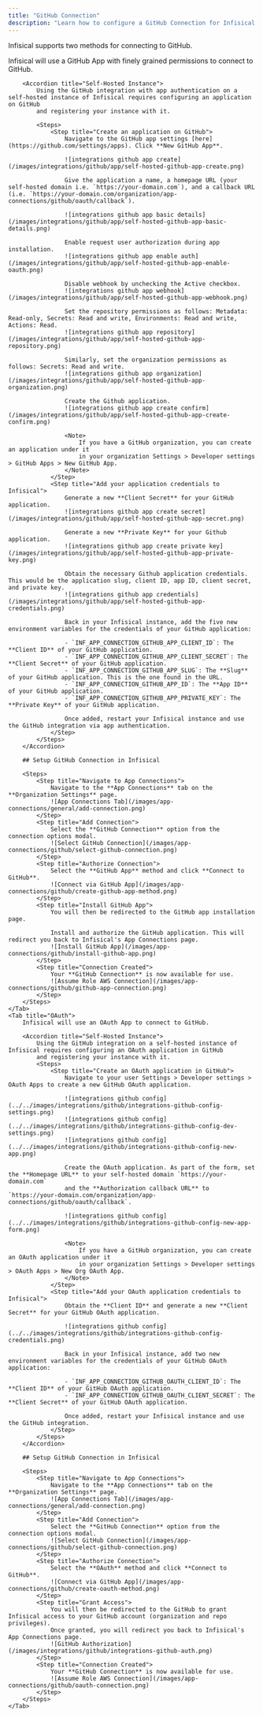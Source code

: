 ```yaml
---
title: "GitHub Connection"
description: "Learn how to configure a GitHub Connection for Infisical."
---
```


Infisical supports two methods for connecting to GitHub.

<Tabs>
    <Tab title="GitHub App (Recommended)">
        Infisical will use a GitHub App with finely grained permissions to connect to GitHub.

        <Accordion title="Self-Hosted Instance">
            Using the GitHub integration with app authentication on a self-hosted instance of Infisical requires configuring an application on GitHub
            and registering your instance with it.

            <Steps>
                <Step title="Create an application on GitHub">
                    Navigate to the GitHub app settings [here](https://github.com/settings/apps). Click **New GitHub App**.

                    ![integrations github app create](/images/integrations/github/app/self-hosted-github-app-create.png)

                    Give the application a name, a homepage URL (your self-hosted domain i.e. `https://your-domain.com`), and a callback URL (i.e. `https://your-domain.com/organization/app-connections/github/oauth/callback`).

                    ![integrations github app basic details](/images/integrations/github/app/self-hosted-github-app-basic-details.png)

                    Enable request user authorization during app installation.
                    ![integrations github app enable auth](/images/integrations/github/app/self-hosted-github-app-enable-oauth.png)

                    Disable webhook by unchecking the Active checkbox.
                    ![integrations github app webhook](/images/integrations/github/app/self-hosted-github-app-webhook.png)

                    Set the repository permissions as follows: Metadata: Read-only, Secrets: Read and write, Environments: Read and write, Actions: Read.
                    ![integrations github app repository](/images/integrations/github/app/self-hosted-github-app-repository.png)

                    Similarly, set the organization permissions as follows: Secrets: Read and write.
                    ![integrations github app organization](/images/integrations/github/app/self-hosted-github-app-organization.png)

                    Create the Github application.
                    ![integrations github app create confirm](/images/integrations/github/app/self-hosted-github-app-create-confirm.png)

                    <Note>
                        If you have a GitHub organization, you can create an application under it
                        in your organization Settings > Developer settings > GitHub Apps > New GitHub App.
                    </Note>
                </Step>
                <Step title="Add your application credentials to Infisical">
                    Generate a new **Client Secret** for your GitHub application.
                    ![integrations github app create secret](/images/integrations/github/app/self-hosted-github-app-secret.png)

                    Generate a new **Private Key** for your Github application.
                    ![integrations github app create private key](/images/integrations/github/app/self-hosted-github-app-private-key.png)

                    Obtain the necessary Github application credentials. This would be the application slug, client ID, app ID, client secret, and private key.
                    ![integrations github app credentials](/images/integrations/github/app/self-hosted-github-app-credentials.png)

                    Back in your Infisical instance, add the five new environment variables for the credentials of your GitHub application:

                    - `INF_APP_CONNECTION_GITHUB_APP_CLIENT_ID`: The **Client ID** of your GitHub application.
                    - `INF_APP_CONNECTION_GITHUB_APP_CLIENT_SECRET`: The **Client Secret** of your GitHub application.
                    - `INF_APP_CONNECTION_GITHUB_APP_SLUG`: The **Slug** of your GitHub application. This is the one found in the URL.
                    - `INF_APP_CONNECTION_GITHUB_APP_ID`: The **App ID** of your GitHub application.
                    - `INF_APP_CONNECTION_GITHUB_APP_PRIVATE_KEY`: The **Private Key** of your GitHub application.

                    Once added, restart your Infisical instance and use the GitHub integration via app authentication.
                </Step>
            </Steps>
        </Accordion>

        ## Setup GitHub Connection in Infisical

        <Steps>
            <Step title="Navigate to App Connections">
                Navigate to the **App Connections** tab on the **Organization Settings** page.
                ![App Connections Tab](/images/app-connections/general/add-connection.png)
            </Step>
            <Step title="Add Connection">
                Select the **GitHub Connection** option from the connection options modal.
                ![Select GitHub Connection](/images/app-connections/github/select-github-connection.png)
            </Step>
            <Step title="Authorize Connection">
                Select the **GitHub App** method and click **Connect to GitHub**.
                ![Connect via GitHub App](/images/app-connections/github/create-github-app-method.png)
            </Step>
            <Step title="Install GitHub App">
                You will then be redirected to the GitHub app installation page.

                Install and authorize the GitHub application. This will redirect you back to Infisical's App Connections page.
                ![Install GitHub App](/images/app-connections/github/install-github-app.png)
            </Step>
            <Step title="Connection Created">
                Your **GitHub Connection** is now available for use.
                ![Assume Role AWS Connection](/images/app-connections/github/github-app-connection.png)
            </Step>
        </Steps>
    </Tab>
    <Tab title="OAuth">
        Infisical will use an OAuth App to connect to GitHub.

        <Accordion title="Self-Hosted Instance">
            Using the GitHub integration on a self-hosted instance of Infisical requires configuring an OAuth application in GitHub
            and registering your instance with it.
            <Steps>
                <Step title="Create an OAuth application in GitHub">
                    Navigate to your user Settings > Developer settings > OAuth Apps to create a new GitHub OAuth application.

                    ![integrations github config](../../images/integrations/github/integrations-github-config-settings.png)
                    ![integrations github config](../../images/integrations/github/integrations-github-config-dev-settings.png)
                    ![integrations github config](../../images/integrations/github/integrations-github-config-new-app.png)

                    Create the OAuth application. As part of the form, set the **Homepage URL** to your self-hosted domain `https://your-domain.com`
                    and the **Authorization callback URL** to `https://your-domain.com/organization/app-connections/github/oauth/callback`.

                    ![integrations github config](../../images/integrations/github/integrations-github-config-new-app-form.png)

                    <Note>
                        If you have a GitHub organization, you can create an OAuth application under it
                        in your organization Settings > Developer settings > OAuth Apps > New Org OAuth App.
                    </Note>
                </Step>
                <Step title="Add your OAuth application credentials to Infisical">
                    Obtain the **Client ID** and generate a new **Client Secret** for your GitHub OAuth application.

                    ![integrations github config](../../images/integrations/github/integrations-github-config-credentials.png)

                    Back in your Infisical instance, add two new environment variables for the credentials of your GitHub OAuth application:

                    - `INF_APP_CONNECTION_GITHUB_OAUTH_CLIENT_ID`: The **Client ID** of your GitHub OAuth application.
                    - `INF_APP_CONNECTION_GITHUB_OAUTH_CLIENT_SECRET`: The **Client Secret** of your GitHub OAuth application.

                    Once added, restart your Infisical instance and use the GitHub integration.
                </Step>
            </Steps>
        </Accordion>

        ## Setup GitHub Connection in Infisical

        <Steps>
            <Step title="Navigate to App Connections">
                Navigate to the **App Connections** tab on the **Organization Settings** page.
                ![App Connections Tab](/images/app-connections/general/add-connection.png)
            </Step>
            <Step title="Add Connection">
                Select the **GitHub Connection** option from the connection options modal.
                ![Select GitHub Connection](/images/app-connections/github/select-github-connection.png)
            </Step>
            <Step title="Authorize Connection">
                Select the **OAuth** method and click **Connect to GitHub**.
                ![Connect via GitHub App](/images/app-connections/github/create-oauth-method.png)
            </Step>
            <Step title="Grant Access">
                You will then be redirected to the GitHub to grant Infisical access to your GitHub account (organization and repo privileges).
                Once granted, you will redirect you back to Infisical's App Connections page.
                ![GitHub Authorization](/images/integrations/github/integrations-github-auth.png)
            </Step>
            <Step title="Connection Created">
                Your **GitHub Connection** is now available for use.
                ![Assume Role AWS Connection](/images/app-connections/github/oauth-connection.png)
            </Step>
        </Steps>
    </Tab>
</Tabs>
